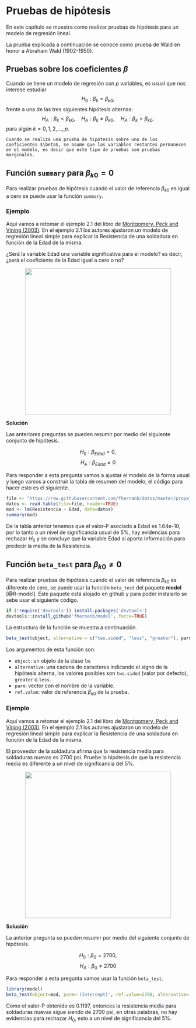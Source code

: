 # Pruebas de hipótesis {#ph}
En este capítulo se muestra como realizar pruebas de hipótesis para un modelo de regresión lineal.

La prueba explicada a continuación se conoce como prueba de Wald en honor a Abraham Wald (1902-1950).

## Pruebas sobre los coeficientes $\beta$ {-}
Cuando se tiene un modelo de regresión con $p$ variables, es usual que nos interese estudiar 
$$H_0: \beta_k = \beta_{k0},$$
frente a una de las tres siguientes hipótesis alternas:
$$H_A: \beta_k < \beta_{k0}, \quad H_A: \beta_k \neq \beta_{k0}, \quad H_A: \beta_k  > \beta_{k0},$$
para algún $k=0, 1, 2, \ldots, p$.

```block2
Cuando se realiza una prueba de hipótesis sobre uno de los coeficientes $\beta$, se asume que las variables restantes permanecen en el modelo, es decir que este tipo de pruebas son pruebas marginales.
```

## Función `summary` para $\beta_{k0} = 0$  {-}
Para realizar pruebas de hipótesis cuando el valor de referencia $\beta_{k0}$ es igual a cero se puede usar la función `summary`. 

### Ejemplo {-} 
Aquí vamos a retomar el ejemplo 2.1 del libro de [Montgomery, Peck and Vining (2003)](https://www.amazon.com/Introduccion-analisis-regresion-lineal-Spanish/dp/9702403278). En el ejemplo 2.1 los autores ajustaron un modelo de regresión lineal simple para explicar la Resistencia de una soldadura en función de la Edad de la misma.

¿Será la variable Edad una variable significativa para el modelo? es decir, ¿será el coeficiente de la Edad igual a cero o no?

<p align="center">
  <img src="images/ilustracion_soldadura.png" width="400">
</p>

__Solución__

Las anteriores preguntas se pueden resumir por medio del siguiente conjunto de hipótesis.

$$H_0: \beta_{Edad} = 0,$$
$$H_A: \beta_{Edad} \neq 0$$

Para responder a esta pregunta vamos a ajustar el modelo de la forma usual y luego vamos a construir la tabla de resumen del modelo, el código para hacer esto es el siguiente.

```r
file <- "https://raw.githubusercontent.com/fhernanb/datos/master/propelente"
datos <- read.table(file=file, header=TRUE)
mod <- lm(Resistencia ~ Edad, data=datos)
summary(mod)
```

De la tabla anterior tenemos que el valor-P asociado a Edad es 1.64e-10, por lo tanto a un nivel de significancia usual de 5%, hay evidencias para rechazar $H_0$ y se concluye que la variable Edad si aporta información para predecir la media de la Resistencia. 

## Función `beta_test` para $\beta_{k0} \neq 0$ {-}
Para realizar pruebas de hipótesis cuando el valor de referencia $\beta_{k0}$ es diferente de cero, se puede usar la función `beta_test` del paquete **model** [@R-model]. Este paquete está alojado en github y para poder instalarlo se sebe usar el siguiente código.

```r
if (!require('devtools')) install.packages('devtools')
devtools::install_github('fhernanb/model', force=TRUE)
```

La estructura de la función se muestra a continuación.

```r
beta_test(object, alternative = c("two.sided", "less", "greater"), parm, ref.value)
```

Los argumentos de esta función son:

- `object`: un objeto de la clase `lm`.
- `alternative`: una cadena de caracteres indicando el signo de la hipótesis alterna, los valores posibles son `two.sided` (valor por defecto), `greater` o `less`.
- `parm`: vector con el nombre de la variable.
- `ref.value`: valor de referencia $\beta_{k0}$ de la prueba.

### Ejemplo {-} 
Aquí vamos a retomar el ejemplo 2.1 del libro de [Montgomery, Peck and Vining (2003)](https://www.amazon.com/Introduccion-analisis-regresion-lineal-Spanish/dp/9702403278). En el ejemplo 2.1 los autores ajustaron un modelo de regresión lineal simple para explicar la Resistencia de una soldadura en función de la Edad de la misma.

El proveedor de la soldadura afirma que la resistencia media para soldaduras nuevas es 2700 psi. Pruebe la hipótesis de que la resistencia media es diferente a un nivel de significancia del 5%.

<p align="center">
  <img src="images/ilustracion_soldadura.png" width="400">
</p>

__Solución__

La anterior pregunta se pueden resumir por medio del siguiente conjunto de hipótesis.

$$H_0: \beta_{0} = 2700,$$
$$H_A: \beta_{0} \neq 2700$$

Para responder a esta pregunta vamos usar la función `beta_test`.

```r
library(model)
beta_test(object=mod, parm='(Intercept)', ref.value=2700, alternative='two.sided')
```

Como el valor-P obtenido es 0.1197, entonces la resistencia media para soldaduras nuevas sigue siendo de 2700 psi, en otras palabras, no hay evidencias para rechazar $H_0$, esto a un nivel de significancia del 5%.




